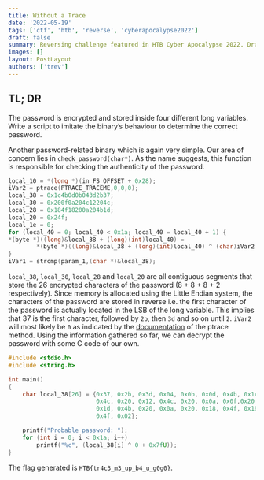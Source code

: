 ```yaml
---
title: Without a Trace
date: '2022-05-19'
tags: ['ctf', 'htb', 'reverse', 'cyberapocalypse2022']
draft: false
summary: Reversing challenge featured in HTB Cyber Apocalypse 2022. Draeger's mothership has suddenly vanished, he could be readying an attack! You need to track him down before disaster strikes.
images: []
layout: PostLayout
authors: ['trev']
---
```


## TL; DR

The password is encrypted and stored inside four different long variables. Write a script to imitate the binary’s behaviour to determine the correct password.

Another password-related binary which is again very simple. Our area of concern lies in `check_password(char*)`. As the name suggests, this function is responsible for checking the authenticity of the password.

```c
local_10 = *(long *)(in_FS_OFFSET + 0x28);
iVar2 = ptrace(PTRACE_TRACEME,0,0,0);
local_38 = 0x1c4b0d0b043d2b37;
local_30 = 0x200f0a204c12204c;
local_28 = 0x184f18200a204b1d;
local_20 = 0x24f;
local_1e = 0;
for (local_40 = 0; local_40 < 0x1a; local_40 = local_40 + 1) {
*(byte *)((long)&local_38 + (long)(int)local_40) =
        *(byte *)((long)&local_38 + (long)(int)local_40) ^ (char)iVar2 + 0x7fU;
}
iVar1 = strcmp(param_1,(char *)&local_38);
```

`local_38`, `local_30`, `local_28` and `local_20` are all contiguous segments that store the 26 encrypted characters of the password (8 + 8 + 8 + 2 respectively). Since memory is allocated using the Little Endian system, the characters of the password are stored in reverse i.e. the first character of the password is actually located in the LSB of the long variable. This implies that 37 is the first character, followed by `2b`, then `3d` and so on until `2`. `iVar2` will most likely be `0` as indicated by the [documentation](https://refspecs.linuxbase.org/LSB_5.0.0/LSB-Core-generic/LSB-Core-generic/baselib-ptrace-1.html#:~:text=Return%20Value,set%20to%20an%20appropriate%20value.) of the ptrace method. Using the information gathered so far, we can decrypt the password with some C code of our own.

```c
#include <stdio.h>
#include <string.h>

int main()
{
    char local_38[26] = {0x37, 0x2b, 0x3d, 0x04, 0x0b, 0x0d, 0x4b, 0x1c,
                         0x4c, 0x20, 0x12, 0x4c, 0x20, 0x0a, 0x0f,0x20,
                         0x1d, 0x4b, 0x20, 0x0a, 0x20, 0x18, 0x4f, 0x18,
                         0x4f, 0x02};

    printf("Probable password: ");
    for (int i = 0; i < 0x1a; i++)
        printf("%c", (local_38[i] ^ 0 + 0x7fU));
}
```

The flag generated is `HTB{tr4c3_m3_up_b4_u_g0g0}`.
